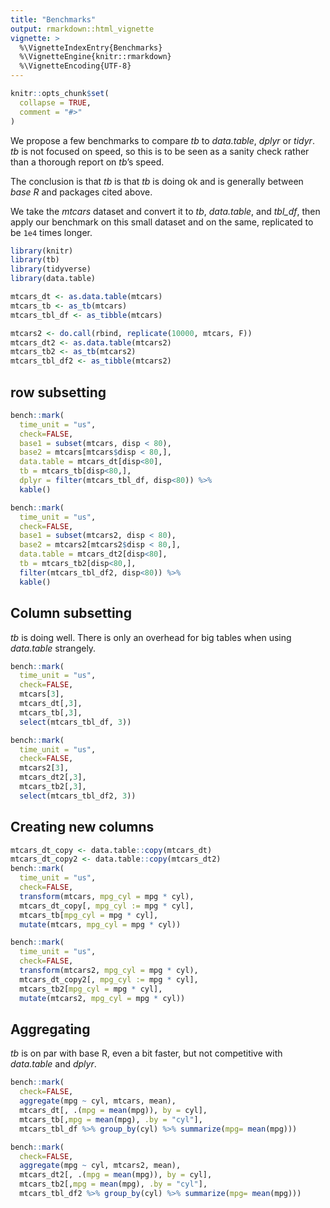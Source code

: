 ```yaml
---
title: "Benchmarks"
output: rmarkdown::html_vignette
vignette: >
  %\VignetteIndexEntry{Benchmarks}
  %\VignetteEngine{knitr::rmarkdown}
  %\VignetteEncoding{UTF-8}
---
```


```r
knitr::opts_chunk$set(
  collapse = TRUE,
  comment = "#>"
) 
```

We propose a few benchmarks to compare *tb* to *data.table*, *dplyr* or *tidyr*.
*tb* is not focused on speed, so this is to be seen as a sanity check rather than
a thorough report on *tb*'s speed. 

The conclusion is that *tb* is that *tb* is doing ok and is
generally between *base R* and packages cited above.

We take the *mtcars* dataset and convert it to *tb*, *data.table*, and *tbl_df*, 
then apply our benchmark on this small dataset and on the same, replicated to
be `1e4` times longer.

```r
library(knitr)
library(tb)
library(tidyverse)
library(data.table)

mtcars_dt <- as.data.table(mtcars)
mtcars_tb <- as_tb(mtcars)
mtcars_tbl_df <- as_tibble(mtcars)

mtcars2 <- do.call(rbind, replicate(10000, mtcars, F))
mtcars_dt2 <- as.data.table(mtcars2)
mtcars_tb2 <- as_tb(mtcars2)
mtcars_tbl_df2 <- as_tibble(mtcars2)
```

## row subsetting

```r
bench::mark(
  time_unit = "us",
  check=FALSE,
  base1 = subset(mtcars, disp < 80),
  base2 = mtcars[mtcars$disp < 80,],
  data.table = mtcars_dt[disp<80],
  tb = mtcars_tb[disp<80,],
  dplyr = filter(mtcars_tbl_df, disp<80)) %>%
  kable()

bench::mark(
  time_unit = "us",
  check=FALSE,
  base1 = subset(mtcars2, disp < 80),
  base2 = mtcars2[mtcars2$disp < 80,],
  data.table = mtcars_dt2[disp<80],
  tb = mtcars_tb2[disp<80,],
  filter(mtcars_tbl_df2, disp<80)) %>%
  kable()
```

## Column subsetting

*tb* is doing well. There is only an overhead for big tables when using 
*data.table* strangely.

```r
bench::mark(
  time_unit = "us",
  check=FALSE,
  mtcars[3],
  mtcars_dt[,3],
  mtcars_tb[,3],
  select(mtcars_tbl_df, 3))

bench::mark(
  time_unit = "us",
  check=FALSE,
  mtcars2[3],
  mtcars_dt2[,3],
  mtcars_tb2[,3],
  select(mtcars_tbl_df2, 3))
```

## Creating new columns

```r
mtcars_dt_copy <- data.table::copy(mtcars_dt)
mtcars_dt_copy2 <- data.table::copy(mtcars_dt2)
bench::mark(
  time_unit = "us",
  check=FALSE,
  transform(mtcars, mpg_cyl = mpg * cyl),
  mtcars_dt_copy[, mpg_cyl := mpg * cyl],
  mtcars_tb[mpg_cyl = mpg * cyl],
  mutate(mtcars, mpg_cyl = mpg * cyl))

bench::mark(
  time_unit = "us",
  check=FALSE,
  transform(mtcars2, mpg_cyl = mpg * cyl),
  mtcars_dt_copy2[, mpg_cyl := mpg * cyl],
  mtcars_tb2[mpg_cyl = mpg * cyl],
  mutate(mtcars2, mpg_cyl = mpg * cyl))
```

## Aggregating

*tb* is on par with base R, even a bit faster, but not competitive with *data.table* and *dplyr*.

```r
bench::mark(
  check=FALSE,
  aggregate(mpg ~ cyl, mtcars, mean),
  mtcars_dt[, .(mpg = mean(mpg)), by = cyl],
  mtcars_tb[,mpg = mean(mpg), .by = "cyl"],
  mtcars_tbl_df %>% group_by(cyl) %>% summarize(mpg= mean(mpg)))

bench::mark(
  check=FALSE,
  aggregate(mpg ~ cyl, mtcars2, mean),
  mtcars_dt2[, .(mpg = mean(mpg)), by = cyl],
  mtcars_tb2[,mpg = mean(mpg), .by = "cyl"],
  mtcars_tbl_df2 %>% group_by(cyl) %>% summarize(mpg= mean(mpg)))
```
